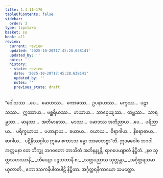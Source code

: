 ```yaml
---
title: 1.4.11–170
tableOfContents: false
sidebar:
  order: 3
type: tipitaka
basket: su
book: a11
review:
  current: review
  updated: '2025-10-20T17:45:28.638141'
  updated_by: ''
  notes: ''
  history:
  - state: review
    date: '2025-10-20T17:45:28.638141'
    updated_by: ''
    notes: ''
    previous_state: draft
---
```



<DynamicBreadcrumb />


<ReviewStatus review={frontmatter.review} showDetails={true} />

<HypothesisAnnotation frontmatter={frontmatter} />

<Division number="513–672" book="a11" e="ch" v="17">

<Paragraph number="228" book="a11">
“ဒေါသဿ …ပေ…  မောဟဿ…  ကောဓဿ…  ဥပနာဟဿ…  မက္ခဿ…  ပဠာသဿ…  ဣဿာယ…  မစ္ဆရိယဿ…  မာယာယ…  သာဌေယျဿ…  ထမ္ဘဿ…  သာရမ္ဘဿ…  မာနဿ…  အတိမာနဿ…  မဒဿ…  ပမာဒဿ အဘိညာယ …ပေ…  ပရိညာယ…  ပရိက္ခယာယ…  ပဟာနာယ…  ခယာယ…  ဝယာယ…  ဝိရာဂါယ…  နိရောဓာယ…  စာဂါယ…  ပဋိနိဿဂ္ဂါယ ဣမေ ဧကာဒသ ဓမ္မာ ဘာဝေတဗ္ဗာ”တိ.
</Paragraph>

<Paragraph number="229" book="a11">
ဣဒမဝေါစ ဘဂဝါ. အတ္တမနာ တေ ဘိက္ခူ ဘဂဝတော ဘာသိတံ အဘိနန္ဒုန္တိ.

</Paragraph>
</Division>

<Paragraph number="230" type="center" book="a11">
ရာဂပေယျာလံ နိဋ္ဌိတံ.


</Paragraph>

<Paragraph number="231" type="verses" book="a11">
_နဝ သုတ္တသဟဿာနိ,_  
_ဘိယျော ပဉ္စသတာနိ စ;_  
_သတ္တပညာသ သုတ္တန္တာ,_  
_အင်္ဂုတ္တရသမာယုတာတိ._  


</Paragraph>

<Paragraph number="232" type="center" book="a11">
ဧကာဒသကနိပါတပါဠိ နိဋ္ဌိတာ.



</Paragraph>

<Paragraph number="233" type="center" book="a11">
အင်္ဂုတ္တရနိကာယော သမတ္တော.
</Paragraph>